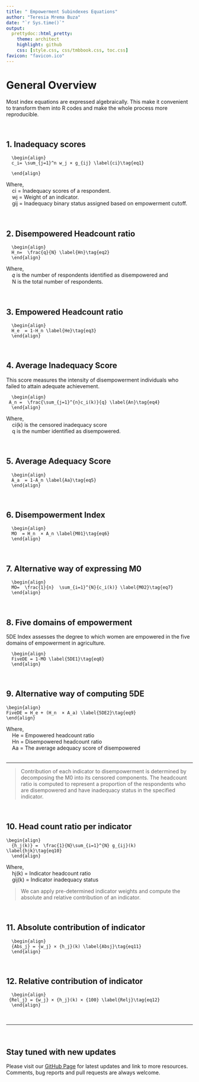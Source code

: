 ```yaml
---
title: " Empowerment Subindexes Equations"
author: "Teresia Mrema Buza"
date: "`r Sys.time()`"
output:
  prettydoc::html_pretty:
    theme: architect
    highlight: github
    css: [style.css, css/tmbbook.css, toc.css]
favicon: "favicon.ico"
---
```


# General Overview
Most index equations are expressed algebraically. This make it convenient to transform them into R codes and make the whole process more reproducible.

<br>

## 1. Inadequacy scores
```block
  \begin{align}
  c_i= \sum_{j=1}^n w_j × g_{ij} \label{ci}\tag{eq1}

  \end{align}
```
  
| Where,
|     ci = Inadequacy scores of a respondent. 
|     wj = Weight of an indicator.
|     gij = Inadequacy binary status assigned based on empowerment cutoff.


<br>

## 2. Disempowered Headcount ratio
```block
  \begin{align}
  H_n=  \frac{q}{N} \label{Hn}\tag{eq2}
  \end{align}
```

| Where, 
|     𝑞  is the number of respondents identified as disempowered and 
|     N is the total number of respondents. 

 
<br>

## 3. Empowered Headcount ratio
```block
  \begin{align}	
  H_e  = 1-H_n \label{He}\tag{eq3} 
  \end{align}
```
  
<br>

## 4. Average Inadequacy Score
This score measures the intensity of disempowerment individuals who failed to attain adequate achievement.
```block
  \begin{align}	
 A_n =  \frac{\sum_{j=1}^{n}c_i(k)}{q} \label{An}\tag{eq4}
  \end{align}
```

| Where,
|     ci(k) is the censored inadequacy score 
|     q is the number identified as disempowered.


<br>

## 5. Average Adequacy Score
```block
  \begin{align}	
  A_a  = 1-A_n \label{Aa}\tag{eq5}
  \end{align}	
```


<br>

## 6. Disempowerment Index
```block
  \begin{align}	
  MO  = H_n  × A_n \label{M01}\tag{eq6}
  \end{align}	
```

<br>

## 7. Alternative way of expressing M0
```block
  \begin{align}	
  MO=  \frac{1}{n}  \sum_{i=1}^{N}{c_i(k)} \label{M02}\tag{eq7}
  \end{align}
```

<br>

## 8. Five domains of empowerment
5DE Index assesses the degree to which women are empowered in the five domains of empowerment in agriculture.
    
```block
  \begin{align}	
  FiveDE = 1-MO \label{5DE1}\tag{eq8}
  \end{align}
```
  
<br>

## 9. Alternative way of computing 5DE
```block
\begin{align}	
FiveDE = H_e + (H_n  × A_a) \label{5DE2}\tag{eq9}
\end{align}
```

| Where, 
|     He = Empowered headcount ratio
|     Hn = Disempowered headcount ratio
|     Aa = The average adequacy score of disempowered

<br>
<hr>


>Contribution of each indicator to disempowerment is determined by decomposing the M0 into its censored components. The headcount ratio is computed to represent a proportion of the respondents who are disempowered and have inadequacy status in the specified indicator.

<br>

## 10. Head count ratio per indicator

```block
\begin{align}	
  {h_j(k)} =  \frac{1}{N}\sum_{i=1}^{N} g_{ij}(k)  \label{hjk}\tag{eq10}
  \end{align}
```

| Where,
|     hj(k) = Indicator headcount ratio
|     gij(k) = Indicator inadequacy status


>We can apply pre-determined indicator weights and compute the absolute and relative contribution of an indicator.

<br>

## 11. Absolute contribution of indicator

```block
  \begin{align}	
  {Abs_j} = {w_j} × {h_j}(k) \label{Absj}\tag{eq11}
  \end{align}
```

<br>

## 12. Relative contribution of indicator
```block
  \begin{align}	
 {Rel_j} = {w_j} × {h_j}(k) × {100} \label{Relj}\tag{eq12}
  \end{align}
```

<br>
<hr>
<br>

## Stay tuned with new updates

Please visit our [GitHub Page](https://tmbuza.github.io/indexbook/) for latest updates and link to more resources. Comments, bug reports and pull requests are always welcome.

